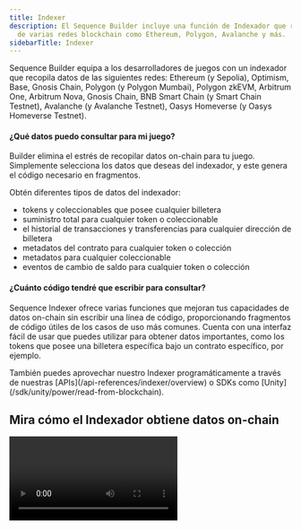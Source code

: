 ```yaml
---
title: Indexer
description: El Sequence Builder incluye una función de Indexador que recopila datos
  de varias redes blockchain como Ethereum, Polygon, Avalanche y más.
sidebarTitle: Indexer
---
```


Sequence Builder equipa a los desarrolladores de juegos con un indexador que recopila datos de las siguientes redes: Ethereum (y Sepolia), Optimism, Base, Gnosis Chain, Polygon (y Polygon Mumbai), Polygon zkEVM, Arbitrum One, Arbitrum Nova, Gnosis Chain, BNB Smart Chain (y Smart Chain Testnet), Avalanche (y Avalanche Testnet), Oasys Homeverse (y Oasys Homeverse Testnet).

#### ¿Qué datos puedo consultar para mi juego?

Builder elimina el estrés de recopilar datos on-chain para tu juego. Simplemente selecciona los datos que deseas del indexador, y este genera el código necesario en fragmentos.

Obtén diferentes tipos de datos del indexador:

* tokens y coleccionables que posee cualquier billetera
* suministro total para cualquier token o coleccionable
* el historial de transacciones y transferencias para cualquier dirección de billetera
* metadatos del contrato para cualquier token o colección
* metadatos para cualquier coleccionable
* eventos de cambio de saldo para cualquier token o colección

#### ¿Cuánto código tendré que escribir para consultar?

Sequence Indexer ofrece varias funciones que mejoran tus capacidades de datos on-chain sin escribir una línea de código, proporcionando fragmentos de código útiles de los casos de uso más comunes. Cuenta con una interfaz fácil de usar que puedes utilizar para obtener datos importantes, como los tokens que posee una billetera específica bajo un contrato específico, por ejemplo.

<Tip>
  También puedes aprovechar nuestro Indexer programáticamente a través de nuestras [APIs](/api-references/indexer/overview) o SDKs como [Unity](/sdk/unity/power/read-from-blockchain).
</Tip>

## Mira cómo el Indexador obtiene datos on-chain

<Frame>
  <video controls className="w-full aspect-video" src="/video/builder/08_Indexer.mp4" />
</Frame>
